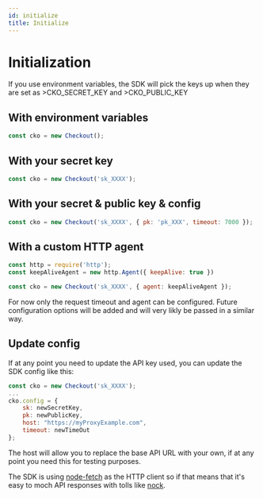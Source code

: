 ```yaml
---
id: initialize
title: Initialize
---
```



# Initialization


<Information type="information">
    If you use environment variables, the SDK will pick the keys up when they are set as >CKO_SECRET_KEY and >CKO_PUBLIC_KEY
</Information>


## With environment variables

```js
const cko = new Checkout();
```

## With your secret key

```js
const cko = new Checkout('sk_XXXX');
```

## With your secret & public key & config

```js
const cko = new Checkout('sk_XXXX', { pk: 'pk_XXX', timeout: 7000 });
```

## With a custom HTTP agent

```js
const http = require('http');
const keepAliveAgent = new http.Agent({ keepAlive: true })

const cko = new Checkout('sk_XXXX', { agent: keepAliveAgent });
```

For now only the request timeout and agent can be configured. Future configuration options will be added and will very likly be passed in a similar way.

## Update config

If at any point you need to update the API key used, you can update the SDK config like this:

```js
const cko = new Checkout('sk_XXXX');
...
cko.config = {
    sk: newSecretKey,
    pk: newPublicKey,
    host: "https://myProxyExample.com",
    timeout: newTimeOut
};
```

The host will allow you to replace the base API URL with your own, if at any point you need this for testing purposes.

The SDK is using [node-fetch](https://github.com/node-fetch/node-fetch) as the HTTP client so if that means that it's easy to moch API responses with tolls like [nock](https://github.com/nock/nock).
